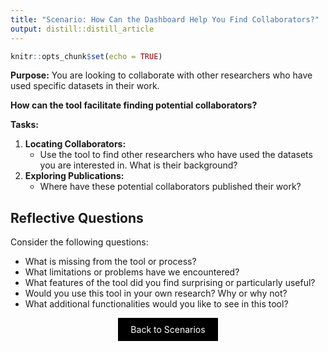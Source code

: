 ```yaml
---
title: "Scenario: How Can the Dashboard Help You Find Collaborators?"
output: distill::distill_article
---
```


```r
knitr::opts_chunk$set(echo = TRUE)
```

**Purpose:** You are looking to collaborate with other researchers who have used specific datasets in their work. 

**How can the tool facilitate finding potential collaborators?**

**Tasks:**

1. **Locating Collaborators:**
    - Use the tool to find other researchers who have used the datasets you are interested in. What is their background?

2. **Exploring Publications:**
    - Where have these potential collaborators published their work?

## Reflective Questions

Consider the following questions:

- What is missing from the tool or process?
- What limitations or problems have we encountered?
- What features of the tool did you find surprising or particularly useful?
- Would you use this tool in your own research? Why or why not?
- What additional functionalities would you like to see in this tool?

<div style="text-align: center;">
  <a href="breakout2.html" class="btn" style="background-color: black; color: white; padding: 10px 20px; text-align: center; text-decoration: none; display: inline-block;">Back to Scenarios</a>
</div>